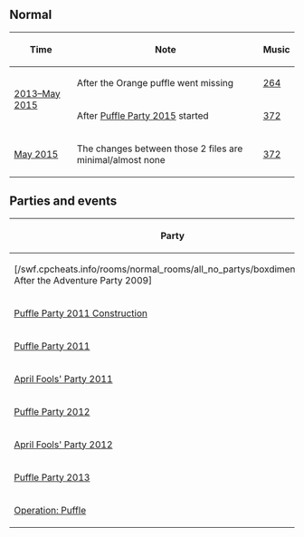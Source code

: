 

== Normal ==
<center>
{|class="wikitable"
!Time
!Note
!Music
|-
|rowspan="2"|[[Media:RoomsBoxdimension3.swf|2013–May 2015]]
|After the Orange puffle went missing
|[[Media:Music264.swf|264]]
|-
|After [[Puffle Party 2015]] started
|[[Media:Music372New.swf|372]]
|-
|[[media:RoomsBoxdimension-May2015.swf|May 2015]]
|The changes between those 2 files are minimal/almost none
|[[Media:Music372New.swf|372]]
|}
</center>

== Parties and events ==
<center>
{|class="wikitable"
!Party
|-
|[/swf.cpcheats.info/rooms/normal_rooms/all_no_partys/boxdimension.swf After the Adventure Party 2009]
|-
|[[Media:PuffleParty2011ConstBoxDimension.swf|Puffle Party 2011 Construction]]
|-
|[[Media:PuffleParty2011BoxDimension.swf|Puffle Party 2011]]
|-
|[[Media:AprilFools'Party2011Boxdimension.swf|April Fools' Party 2011]]
|-
|[[Media:PuffleParty2012Box.swf|Puffle Party 2012]]
|-
|[[Media:AprilFools2012Box.swf|April Fools' Party 2012]]
|-
|[[Media:RoomsBoxDimension-PuffleParty2013.swf|Puffle Party 2013]]
|-
|[[Media:RoomsBoxdimension-OperationPuffleConstruction.swf|Operation: Puffle]]
|}
</center>

{{Places}}